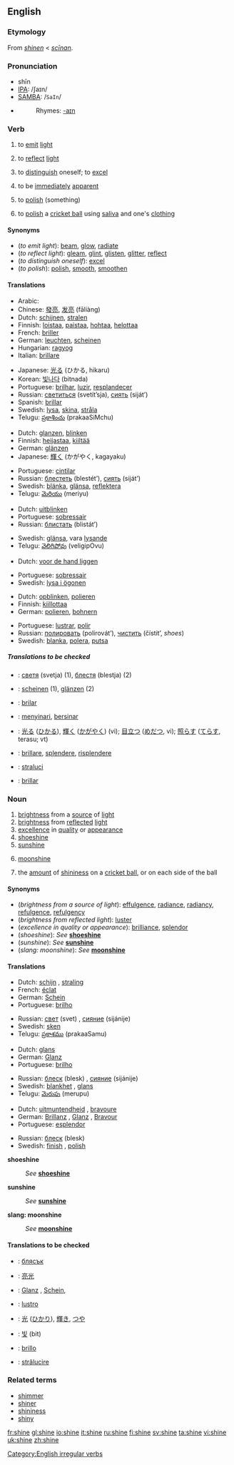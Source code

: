 ==English==

===Etymology===
From {{ME.}} ''[[shinen]]'' < {{OE.}} ''[[scinan|scīnan]]''.

===Pronunciation===
*shīn
*[[IPA]]: /ʃaɪn/
*[[SAMBA]]: /<tt>SaIn</tt>/
*{{audio|en-us-shine.ogg|Audio (US)}}
*:Rhymes: [[Rhymes:English:-aɪn|-aɪn]]

===Verb===
[[Category:English irregular verbs]]
{{en-verb2|'''to shine'''|'''[[shines]]'''|'''[[shined]] '''or''' [[shone]]'''|'''[[shined]] '''or''' [[shone]]'''|'''[[shining]]'''}}

#{{intransitive}} to [[emit]] [[light]]
#{{intransitive}} to [[reflect]] [[light]]
#{{intransitive}} to [[distinguish]] oneself; to [[excel]]
#{{intransitive}} to be [[immediately]] [[apparent]]
#{{transitive}} to [[polish]] (something)
#{{cricket}} to [[polish]] a [[cricket ball]] using [[saliva]] and one's [[clothing]]

====Synonyms====
*(''to emit light''): [[beam]], [[glow]], [[radiate]]
*(''to reflect light''): [[gleam]], [[glint]], [[glisten]], [[glitter]], [[reflect]]
*(''to distinguish oneself''): [[excel]]
*(''to polish''): [[polish]], [[smooth]], [[smoothen]]

====Translations====
{{top|to emit light}}
*Arabic: {{ARchar|[[لمع]]}} {{IPAchar|(lámaʕa)}}
*Chinese: [[發亮]], [[发亮]] (fāliàng)
*Dutch: [[schijnen]], [[stralen]]
*Finnish: [[loistaa]], [[paistaa]], [[hohtaa]], [[helottaa]]
*French: [[briller]]
*German: [[leuchten]], [[scheinen]]
*Hungarian: [[ragyog]]
*Italian: [[brillare]]
{{mid}}
*Japanese: [[光る]] (ひかる, hikaru)
*Korean: [[빛나다]] (bitnada)
*Portuguese: [[brilhar]], [[luzir]], [[resplandecer]]
*Russian: [[светиться]] (svetít’sja), [[сиять]] (siját’)
*Spanish: [[brillar]]
*Swedish: [[lysa]], [[skina]], [[stråla]]
*Telugu: [[ప్రకాశించు]] (prakaaSiMchu)
{{bottom}}

{{top|to reflect light}}
*Dutch: [[glanzen]], [[blinken]]
*Finnish: [[heijastaa]], [[kiiltää]]
*German: [[glänzen]]
*Japanese: [[輝く]] (かがやく, kagayaku)
{{mid}}
*Portuguese: [[cintilar]]
*Russian: [[блестеть]] (blestét’), [[сиять]] (siját’)
*Swedish: [[blänka]], [[glänsa]], [[reflektera]]
*Telugu: [[మెరియు]] (meriyu)
{{bottom}}

{{top|to distinguish oneself}}
*Dutch: [[uitblinken]]
*Portuguese: [[sobressair]]
*Russian: [[блистать]] (blistát’)
{{mid}}
*Swedish: [[glänsa]], vara [[lysande]]
*Telugu: [[వెలిగిపోవు]] (veligipOvu)
{{bottom}}

{{top|to be immediately apparent}}
*Dutch: [[voor de hand liggen]]
{{mid}}
*Portuguese: [[sobressair]]
*Swedish: [[lysa i ögonen]]
{{bottom}}

{{top|to polish}}
*Dutch: [[opblinken]], [[polieren]]
*Finnish: [[kiillottaa]]
*German: [[polieren]], [[bohnern]]
{{mid}}
*Portuguese: [[lustrar]], [[polir#Portuguese|polir]]
*Russian: [[полировать]] (polirovát’), [[чистить]] (čístit’, ''shoes'')
*Swedish: [[blanka]], [[polera]], [[putsa]]
{{bottom}}

{{top|cricket: to polish a cricket ball}}
{{mid}}
{{bottom}}

=====Translations to be checked=====
{{checktrans}}
{{top}}
*{{ttbc|Bulgarian}}: [[светя]] (svetja) (1), [[блестя]] (blestja) (2)
*{{ttbc|German}}: [[scheinen]] (1), [[glänzen]] (2)
*{{ttbc|Ido}}: [[brilar]]
*{{ttbc|Indonesian}}: [[sinar|menyinari]], [[sinar|bersinar]]
{{mid}}
*{{ttbc|Japanese}}: [[光る]] ([[ひかる]]), [[輝く]] ([[かがやく]]) (vi); [[目立つ]] ([[めだつ]], vi); [[照らす]] ([[てらす]], terasu; vt)
*{{ttbc|Italian}}: [[brillare]], [[splendere]], [[risplendere]]
*{{ttbc|Romanian}}: [[straluci]]
*{{ttbc|Spanish}}: [[brillar]]
{{bottom}}

===Noun===
{{en-noun|-}}

# [[brightness]] from a [[source]] of [[light]]
# [[brightness]] from [[reflected]] [[light]]
# [[excellence]] in [[quality]] or [[appearance]]
# [[shoeshine]]
# [[sunshine]]
# {{slang}} [[moonshine]]
# {{cricket}} the [[amount]] of [[shininess]] on a [[cricket ball]], or on each side of the ball

====Synonyms====
*(''brightness from a source of light''): [[effulgence]], [[radiance]], [[radiancy]], [[refulgence]], [[refulgency]]
*(''brightness from reflected light''): [[luster]]
*(''excellence in quality or appearance''): [[brilliance]], [[splendor]]
*(''shoeshine''): ''See'' '''[[shoeshine]]'''
*(''sunshine''): ''See'' '''[[sunshine]]'''
*(''slang: moonshine''): ''See'' '''[[moonshine]]'''

====Translations====
{{top|brightness from a source of light}}
*Dutch: [[schijn]] {{f}}, [[straling]] {{f}}
*French: [[éclat]] {{m}}
*German: [[Schein]] {{m}}
*Portuguese: [[brilho]] {{m}}
{{mid}}
*Russian: [[свет]] (svet) {{m}}, [[сияние]] (sijánije) {{n}}
*Swedish: [[sken]] {{n}}
*Telugu: [[ప్రకాశము]] (prakaaSamu)
{{bottom}}

{{top|brightness from reflected light}}
*Dutch: [[glans]] {{m}}
*German: [[Glanz]] {{m}}
*Portuguese: [[brilho]] {{m}}
{{mid}}
*Russian: [[блеск]] (blesk) {{m}}, [[сияние]] (sijánije) {{n}}
*Swedish: [[blankhet]] {{c}}, [[glans]] {{c}}
*Telugu: [[మెరుపు]] (merupu)
{{bottom}}

{{top|excellence in quality or appearance}}
*Dutch: [[uitmuntendheid]] {{f}}, [[bravoure]] {{f}}
*German: [[Brillanz]] {{f}}, [[Glanz]] {{m}}, [[Bravour]] {{f}}
*Portuguese: [[esplendor]] {{m}}
{{mid}}
*Russian: [[блеск]] (blesk) {{m}}
*Swedish: [[finish]] {{c}}, [[polish]] {{c}}
{{bottom}}

'''shoeshine'''
:''See'' '''[[shoeshine]]'''

'''sunshine'''
:''See'' '''[[sunshine]]'''

'''slang: moonshine'''
:''See'' '''[[moonshine]]'''

{{top|cricket: the amount of shininess on a cricket ball}}
{{mid}}
{{bottom}}

====Translations to be checked====
{{checktrans}}
*{{ttbc|Bulgarian}}: [[блясък]] {{m}}
*{{ttbc|Chinese}}: [[亮光]]
*{{ttbc|German}}: [[Glanz]] {{m}}, [[Schein]], {{m}}
*{{ttbc|Italian}}: [[lustro]] {{m}}
*{{ttbc|Japanese}}: [[光]] ([[ひかり]]), [[輝き]], [[つや]]
*{{ttbc|Korean}}: [[빛]] (bit)
*{{ttbc|Spanish}}: [[brillo]] {{m}}
*{{ttbc|Romanian}}: [[strălucire]] {{f}}

===Related terms===
*[[shimmer]]
*[[shiner]]
*[[shininess]]
*[[shiny]]

[[fr:shine]]
[[gl:shine]]
[[io:shine]]
[[it:shine]]
[[ru:shine]]
[[fi:shine]]
[[sv:shine]]
[[ta:shine]]
[[vi:shine]]
[[uk:shine]]
[[zh:shine]]